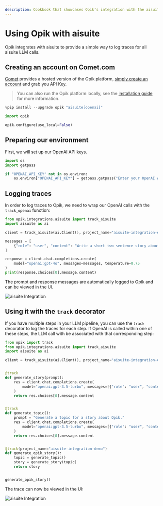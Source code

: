 ```yaml
---
description: Cookbook that showcases Opik's integration with the aisuite Python SDK
---
```


# Using Opik with aisuite

Opik integrates with aisuite to provide a simple way to log traces for all aisuite LLM calls.


## Creating an account on Comet.com

[Comet](https://www.comet.com/site?from=llm&utm_source=opik&utm_medium=colab&utm_content=openai&utm_campaign=opik) provides a hosted version of the Opik platform, [simply create an account](https://www.comet.com/signup?from=llm&utm_source=opik&utm_medium=colab&utm_content=aisuite&utm_campaign=opik) and grab you API Key.

> You can also run the Opik platform locally, see the [installation guide](https://www.comet.com/docs/opik/self-host/overview/?from=llm&utm_source=opik&utm_medium=colab&utm_content=aisuite&utm_campaign=opik) for more information.


```python
%pip install --upgrade opik "aisuite[openai]"
```


```python
import opik

opik.configure(use_local=False)
```

## Preparing our environment

First, we will set up our OpenAI API keys.


```python
import os
import getpass

if "OPENAI_API_KEY" not in os.environ:
    os.environ["OPENAI_API_KEY"] = getpass.getpass("Enter your OpenAI API key: ")
```

## Logging traces

In order to log traces to Opik, we need to wrap our OpenAI calls with the `track_openai` function:


```python
from opik.integrations.aisuite import track_aisuite
import aisuite as ai

client = track_aisuite(ai.Client(), project_name="aisuite-integration-demo")

messages = [
    {"role": "user", "content": "Write a short two sentence story about Opik."},
]

response = client.chat.completions.create(
    model="openai:gpt-4o", messages=messages, temperature=0.75
)
print(response.choices[0].message.content)
```

The prompt and response messages are automatically logged to Opik and can be viewed in the UI.

![aisuite Integration](https://raw.githubusercontent.com/comet-ml/opik/main/apps/opik-documentation/documentation/static/img/cookbook/aisuite_trace_cookbook.png)

## Using it with the `track` decorator

If you have multiple steps in your LLM pipeline, you can use the `track` decorator to log the traces for each step. If OpenAI is called within one of these steps, the LLM call with be associated with that corresponding step:


```python
from opik import track
from opik.integrations.aisuite import track_aisuite
import aisuite as ai

client = track_aisuite(ai.Client(), project_name="aisuite-integration-demo")


@track
def generate_story(prompt):
    res = client.chat.completions.create(
        model="openai:gpt-3.5-turbo", messages=[{"role": "user", "content": prompt}]
    )
    return res.choices[0].message.content


@track
def generate_topic():
    prompt = "Generate a topic for a story about Opik."
    res = client.chat.completions.create(
        model="openai:gpt-3.5-turbo", messages=[{"role": "user", "content": prompt}]
    )
    return res.choices[0].message.content


@track(project_name="aisuite-integration-demo")
def generate_opik_story():
    topic = generate_topic()
    story = generate_story(topic)
    return story


generate_opik_story()
```

The trace can now be viewed in the UI:

![aisuite Integration](https://raw.githubusercontent.com/comet-ml/opik/main/apps/opik-documentation/documentation/static/img/cookbook/aisuite_trace_decorator_cookbook.png)
